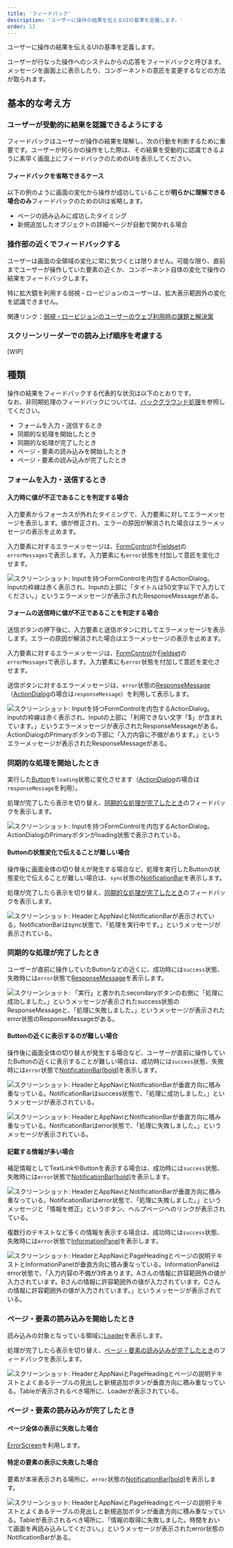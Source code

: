 ```yaml
---
title: 'フィードバック'
description: 'ユーザーに操作の結果を伝えるUIの基準を定義します。'
order: 13
---
```


ユーザーに操作の結果を伝えるUIの基準を定義します。

ユーザーが行なった操作へのシステムからの応答をフィードバックと呼びます。メッセージを画面上に表示したり、コンポーネントの意匠を変更するなどの方法が取られます。

## 基本的な考え方
### ユーザーが受動的に結果を認識できるようにする

フィードバックはユーザーが操作の結果を理解し、次の行動を判断するために重要です。ユーザーが何らかの操作をした際は、その結果を受動的に認識できるように素早く画面上にフィードバックのためのUIを表示してください。

#### フィードバックを省略できるケース
以下の例のように画面の変化から操作が成功していることが**明らかに理解できる場合のみ**フィードバックのためのUIは省略します。

- ページの読み込みに成功したタイミング
- 新規追加したオブジェクトの詳細ページが自動で開かれる場合

### 操作部の近くでフィードバックする

ユーザーは画面の全領域の変化に常に気づくとは限りません。可能な限り、直前までユーザーが操作していた要素の近くか、コンポーネント自体の変化で操作の結果をフィードバックします。

特に拡大鏡を利用する弱視・ロービジョンのユーザーは、拡大表示範囲外の変化を認識できません。

関連リンク：[弱視・ロービジョンのユーザーのウェブ利用時の課題と解決案](/accessibility/low-vision/)

### スクリーンリーダーでの読み上げ順序を考慮する

[WIP]

## 種類
操作の結果をフィードバックする代表的な状況は以下のとおりです。  
なお、非同期処理のフィードバックについては、[バックグラウンド処理](/products/design-patterns/background-jobs-results/)を参照してください。

- フォームを入力・送信するとき
- 同期的な処理を開始したとき
- 同期的な処理が完了したとき
- ページ・要素の読み込みを開始したとき
- ページ・要素の読み込みが完了したとき

### フォームを入力・送信するとき

#### 入力時に値が不正であることを判定する場合

入力要素からフォーカスが外れたタイミングで、入力要素に対してエラーメッセージを表示します。値が修正され、エラーの原因が解消された場合はエラーメッセージの表示を止めます。

入力要素に対するエラーメッセージは、[FormControl](/products/components/form-control/)か[Fieldset](/products/components/fieldset/)の`errorMessages`で表示します。入力要素にも`error`状態を付加して意匠を変化させます。

![スクリーンショット: Inputを持つFormControlを内包するActionDialog。Inputの枠線は赤く表示され、Inputの上部に「タイトルは50文字以下で入力してください。」というエラーメッセージが表示されたResponseMessageがある。](./images/form-control-error-on-blur.png)

#### フォームの送信時に値が不正であることを判定する場合

送信ボタンの押下後に、入力要素と送信ボタンに対してエラーメッセージを表示します。エラーの原因が解消された場合はエラーメッセージの表示を止めます。

入力要素に対するエラーメッセージは、[FormControl](/products/components/form-control/)か[Fieldset](/products/components/fieldset/)の`errorMessages`で表示します。入力要素にも`error`状態を付加して意匠を変化させます。

送信ボタンに対するエラーメッセージは、`error`状態の[ResponseMessage](/products/components/response-message/)（[ActionDialog](/products/components/dialog/)の場合は`responseMessage`）を利用して表示します。

![スクリーンショット: Inputを持つFormControlを内包するActionDialog。Inputの枠線は赤く表示され、Inputの上部に「利用できない文字「$」が含まれています。」というエラーメッセージが表示されたResponseMessageがある。ActionDialogのPrimaryボタンの下部に「入力内容に不備があります。」というエラーメッセージが表示されたResponseMessageがある。](./images/form-control-error-on-submit.png)

### 同期的な処理を開始したとき

実行した[Button](/products/components/button/)を`loading`状態に変化させます（[ActionDialog](/products/components/dialog/)の場合は`responseMessage`を利用）。

処理が完了したら表示を切り替え、[同期的な処理が完了したとき](#h3-5)のフィードバックを表示します。

![スクリーンショット: Inputを持つFormControlを内包するActionDialog。ActionDialogのPrimaryボタンがloading状態で表示されている。](./images/button-loading.png)

#### Buttonの状態変化で伝えることが難しい場合

操作後に画面全体の切り替えが発生する場合など、処理を実行したButtonの状態変化で伝えることが難しい場合は、`sync`状態の[NotificationBar](/products/components/notification-bar/)を表示します。

処理が完了したら表示を切り替え、[同期的な処理が完了したとき](#h3-5)のフィードバックを表示します。

![スクリーンショット: HeaderとAppNaviとNotificationBarが表示されている。NotificationBarはsync状態で、「処理を実行中です。」というメッセージが表示されている。](./images/notification-bar-loading.png)

### 同期的な処理が完了したとき

ユーザーが直前に操作していたButtonなどの近くに、成功時には`success`状態、失敗時には`error`状態で[ResponseMessage](/products/components/response-message/)を表示します。

![スクリーンショット: 「実行」と書かれたsecondaryボタンの右側に「処理に成功しました。」というメッセージが表示されたsuccess状態のResponseMessageと、「処理に失敗しました。」というメッセージが表示されたerror状態のResponseMessageがある。](./images/response-message-result.png)

#### Buttonの近くに表示するのが難しい場合

操作後に画面全体の切り替えが発生する場合など、ユーザーが直前に操作していたButtonの近くに表示することが難しい場合は、成功時には`success`状態、失敗時には`error`状態で[NotificationBar[bold]](/products/components/notification-bar/)を表示します。

![スクリーンショット: HeaderとAppNaviとNotificationBarが垂直方向に積み重なっている。NotificationBarはsuccess状態で、「処理に成功しました。」というメッセージが表示されている。](./images/notification-bar-success.png)

![スクリーンショット: HeaderとAppNaviとNotificationBarが垂直方向に積み重なっている。NotificationBarはerror状態で、「処理に失敗しました。」というメッセージが表示されている。](./images/notification-bar-error.png)

#### 記載する情報が多い場合

補足情報としてTextLinkやButtonを表示する場合は、成功時には`success`状態、失敗時には`error`状態で[NotificationBar[bold]](/products/components/notification-bar/)を表示します。

![スクリーンショット: HeaderとAppNaviとNotificationBarが垂直方向に積み重なっている。NotificationBarはerror状態で、「処理に失敗しました。」というメッセージと「情報を修正」というボタン、ヘルプページへのリンクが表示されている。](./images/notification-bar-error-alt.png)

複数行のテキストなど多くの情報を表示する場合は、成功時には`success`状態、失敗時には`error`状態で[InformationPanel](/products/components/information-panel/)を表示します。

![スクリーンショット: HeaderとAppNaviとPageHeadingとページの説明テキストとInformationPanelが垂直方向に積み重なっている。InformationPanelはerror状態で、「入力内容の不備が3件あります。Aさんの情報に許容範囲外の値が入力されています。Bさんの情報に許容範囲外の値が入力されています。Cさんの情報に許容範囲外の値が入力されています。」というメッセージが表示されている。](./images/information-panel-error.png)

### ページ・要素の読み込みを開始したとき

読み込みの対象となっている領域に[Loader](/products/components/loader/)を表示します。

処理が完了したら表示を切り替え、[ページ・要素の読み込みが完了したとき](#h3-7)のフィードバックを表示します。

![スクリーンショット: HeaderとAppNaviとPageHeadingとページの説明テキストとよくあるテーブルの見出しと新規追加ボタンが垂直方向に積み重なっている。Tableが表示されるべき場所に、Loaderが表示されている。](./images/table-loading.png)

### ページ・要素の読み込みが完了したとき

#### ページ全体の表示に失敗した場合

[ErrorScreen](/products/components/error-screen/)を利用します。

#### 特定の要素の表示に失敗した場合

要素が本来表示される場所に、`error`状態の[NotificationBar[bold]](/products/components/notification-bar/)を表示します。

![スクリーンショット: HeaderとAppNaviとPageHeadingとページの説明テキストとよくあるテーブルの見出しと新規追加ボタンが垂直方向に積み重なっている。Tableが表示されるべき場所に、「情報の取得に失敗しました。時間をおいて画面を再読み込みしてください。」というメッセージが表示されたerror状態のNotificationBarがある。](./images/table-error.png)